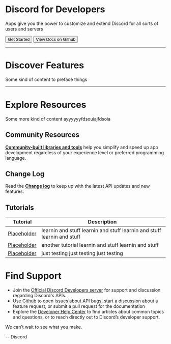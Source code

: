 # Discord for Developers

Apps give you the power to customize and extend Discord for all sorts of users and servers

  <Button color="brand" href="#DOCS_INTERACTIONS_APPLICATION_COMMANDS">Get Started</Button>
  <Button href="https://github.com/discord/discord-api-docs">View Docs on Github</Button>

---

# Discover Features

Some kind of content to preface things



---

# Explore Resources

Some more kind of content ayyyyyyfdsouiajfdsoia

## Community Resources

**[Community-built libraries and tools](https://github.com/discord/discord-api-docs/issues)** help you simplify and speed up app development regardless of your experience level or preferred programming language.

## Change Log

Read the **[Change log](#DOCS_LINK)** to keep up with the latest API updates and new features.

## Tutorials

| Tutorial                            | Description                                                             |
| ----------------------------------- | ----------------------------------------------------------------------- |
| [Placeholder](#DOCS_TUTORIALS_TEST) | learnin and stuff learnin and stuff learnin and stuff learnin and stuff |
| [Placeholder](#DOCS_TUTORIALS_TEST) | another tutorial learnin and stuff learnin and stuff                    |
| [Placeholder](#DOCS_TUTORIALS_TEST) | just testing just testing just testing                                  |

# Find Support

- Join the [Official Discord Developers server](https://discord.gg/discord-developers) for support and discussion regarding Discord's APIs.
- Use [Github](https://github.com/discord/discord-api-docs/issues) to open issues about API bugs, start a discussion about a feature request, or submit a pull request for the documentation
- Explore the [Developer Help Center](https://support-dev.discord.com/hc/en-us) to find articles about common topics and questions, or to reach directly out to Discord’s developer support.

We can’t wait to see what you make.

-- Discord
